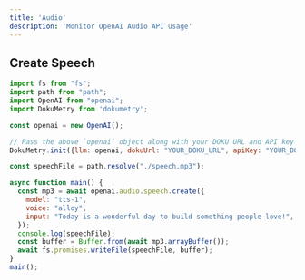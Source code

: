 ```yaml
---
title: 'Audio'
description: 'Monitor OpenAI Audio API usage'
---
```


## Create Speech

```javascript
import fs from "fs";
import path from "path";
import OpenAI from "openai";
import DokuMetry from 'dokumetry';

const openai = new OpenAI();

// Pass the above `openai` object along with your DOKU URL and API key and this will make sure that all OpenAI calls are automatically tracked.
DokuMetry.init({llm: openai, dokuUrl: "YOUR_DOKU_URL", apiKey: "YOUR_DOKU_TOKEN"})

const speechFile = path.resolve("./speech.mp3");

async function main() {
  const mp3 = await openai.audio.speech.create({
    model: "tts-1",
    voice: "alloy",
    input: "Today is a wonderful day to build something people love!",
  });
  console.log(speechFile);
  const buffer = Buffer.from(await mp3.arrayBuffer());
  await fs.promises.writeFile(speechFile, buffer);
}
main();
```